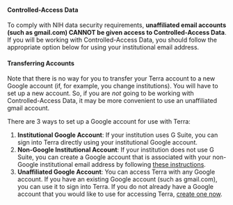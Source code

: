 ::: {.warning}
#### Controlled-Access Data {-}

To comply with NIH data security requirements, **unaffiliated email accounts (such as gmail.com) CANNOT be given access to Controlled-Access Data**. If you will be working with Controlled-Access Data, you should follow the appropriate option below for using your institutional email address.

#### Transferring Accounts {-}

Note that there is no way for you to transfer your Terra account to a new Google account (if, for example, you change institutions). You will have to set up a new account. So, if you are *not* going to be working with Controlled-Access Data, it may be more convenient to use an unaffiliated gmail account.
:::

There are 3 ways to set up a Google account for use with Terra:

1. **Institutional Google Account**: If your institution uses G Suite, you can sign into Terra directly using your institutional Google account.
1. **Non-Google Institutional Account**: If your institution does not use G Suite, you can create a Google account that is associated with your non-Google institutional email address by following [these instructions](https://support.terra.bio/hc/en-us/articles/360029186611).
1. **Unaffiliated Google Account**: You can access Terra with any Google account. If you have an existing Google account (such as gmail.com), you can use it to sign into Terra. If you do not already have a Google account that you would like to use for accessing Terra, [create one now](https://accounts.google.com/SignUp).

